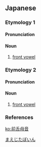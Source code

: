 ==Japanese==
{{wikipedia|lang=ja}}

===Etymology 1===
{{ja-kanjitab|まえ|した|r=y|k2=じた|ぼ|いん}}
{{rfe|lang=ja}}

====Pronunciation====
{{ja-pron|まえじたぼいん|acc=5|acc_ref=DJR}}

====Noun====
{{ja-noun|まえじた ぼいん|hhira=まへじたぼいん}}

# {{lb|ja|phonetics|sort=まえじたぼいん}} [[front vowel]]

===Etymology 2===
{{ja-kanjitab|yomi=o|ぜん|ぜつ|ぼ|いん}}
{{rfe|lang=ja}}

====Pronunciation====
{{ja-pron|ぜんぜつぼいん|acc=5|acc_ref=DJR|y=o}}

====Noun====
{{ja-noun|ぜんぜつ ぼいん}}

# {{lb|ja|phonetics|sort=せんぜつぼいん'}} [[front vowel]]

===References===
<references/>
[[Category:ja:Sound|まえじたぼいん]]

[[ko:前舌母音]]